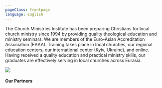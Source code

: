 ```yaml
---
pageClass: frontpage
language: English
---
```

The Church Ministries Institute has been preparing Christians for local church ministry since 1994 by providing quality theological education and ministry seminars. We are members of the Euro-Asian Accreditation Association (EAAA). Training takes place in local churches, our regional education centers, our international center (Kyiv, Ukraine), and online. Having received a quality education and practical ministry skills, our graduates are effectively serving in local churches across Eurasia.

![](https://youtu.be/us_--1rT0nM)

#### Our Partners
